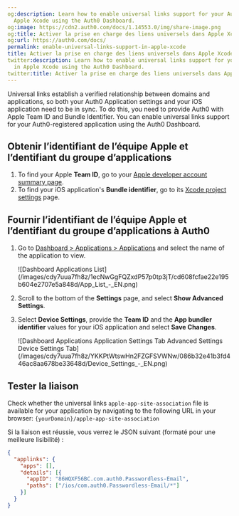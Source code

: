 ```yaml
---
og:description: Learn how to enable universal links support for your Auth0 app in
  Apple Xcode using the Auth0 Dashboard.
og:image: https://cdn2.auth0.com/docs/1.14553.0/img/share-image.png
og:title: Activer la prise en charge des liens universels dans Apple Xcode
og:url: https://auth0.com/docs/
permalink: enable-universal-links-support-in-apple-xcode
title: Activer la prise en charge des liens universels dans Apple Xcode
twitter:description: Learn how to enable universal links support for your Auth0 app
  in Apple Xcode using the Auth0 Dashboard.
twitter:title: Activer la prise en charge des liens universels dans Apple Xcode
---
```


Universal links establish a verified relationship between domains and applications, so both your Auth0 Application settings and your iOS application need to be in sync. To do this, you need to provide Auth0 with Apple Team ID and Bundle Identifier. You can enable universal links support for your Auth0-registered application using the <Tooltip tip="Auth0 Dashboard: Auth0's main product to configure your services." cta="View Glossary" href="/docs/glossary?term=Auth0+Dashboard">Auth0 Dashboard</Tooltip>.

## Obtenir l’identifiant de l’équipe Apple et l’dentifiant du groupe d’applications

1. To find your Apple **Team ID**, go to your [Apple developer account summary page](https://developer.apple.com/membercenter/index.action#accountSummary).
2. To find your iOS application's **Bundle identifier**, go to its [Xcode project settings](https://developer.apple.com/library/content/documentation/IDEs/Conceptual/AppDistributionGuide/ConfiguringYourApp/ConfiguringYourApp.html) page.

## Fournir l’identifiant de l’équipe Apple et l’dentifiant du groupe d’applications à Auth0

1. Go to [Dashboard > Applications > Applications](https://manage.auth0.com/#/clients) and select the name of the application to view.

   <Frame>![Dashboard Applications List](/images/cdy7uua7fh8z/1ecNwGgFQZxdP57p0tp3jT/cd608fcfae22e195b604e2707e5a848d/App_List_-_EN.png)</Frame>
2. Scroll to the bottom of the **Settings** page, and select **Show Advanced Settings**.
3. Select **Device Settings**, provide the **Team ID** and the **App bundler identifier** values for your iOS application and select **Save Changes**.

   <Frame>![Dashboard Applications Application Settings Tab Advanced Settings Device Settings Tab](/images/cdy7uua7fh8z/YKKPtWtswHn2FZGFSVWNw/086b32e41b3fd446ac8aa678be33648d/Device_Settings_-_EN.png)</Frame>

## Tester la liaison

Check whether the universal links `apple-app-site-association` file is available for your application by navigating to the following URL in your browser: `{yourDomain}/apple-app-site-association`

Si la liaison est réussie, vous verrez le JSON suivant (formaté pour une meilleure lisibilité) :

```json lines
{
  "applinks": {
    "apps": [],
    "details": [{
      "appID": "86WQXF56BC.com.auth0.Passwordless-Email",
      "paths": ["/ios/com.auth0.Passwordless-Email/*"]
    }]
  }
}
```